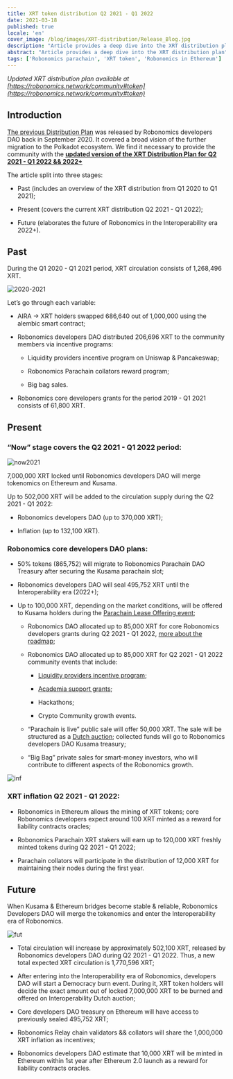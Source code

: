 ```yaml
---
title: XRT token distribution Q2 2021 - Q1 2022
date: 2021-03-18
published: true
locale: 'en'
cover_image: /blog/images/XRT-distribution/Release_Blog.jpg
description: "Article provides a deep dive into the XRT distribution plan"
abstract: "Article provides a deep dive into the XRT distribution plan"
tags: ['Robonomics parachain', 'XRT token', 'Robonomics in Ethereum']
---
```


*Updated XRT distribution plan available at [https://robonomics.network/community#token](https://robonomics.network/community#token)*

## Introduction

[The previous Distribution Plan](https://ipfs.io/ipfs/QmZjzJbZDhs7B3YhtRkvdg4jp6qpfkVGB67w7vH2nJBUrE/Robonomics_token_Polkadot_KUSAMA_stage_details_september_2020.pdf) was released by Robonomics developers DAO back in September 2020. It covered a broad vision of the further migration to the Polkadot ecosystem. We find it necessary to provide the community with the <a href="https://ipfs.io/ipfs/QmYjv65UNTM3F7LFR1ESm5CVMLWYLagwtT7qGAsaBi47nY/releases_March'21_4v.pdf" target="_blank"><strong>updated version of the XRT Distribution Plan for Q2 2021 - Q1 2022 && 2022+</strong></a>

The article split into three stages:

- Past (includes an overview of the XRT distribution from Q1 2020 to Q1 2021);

- Present (covers the current XRT distribution Q2 2021 - Q1 2022);

- Future (elaborates the future of Robonomics in the Interoperability era 2022+).

## Past

During the Q1 2020 - Q1 2021 period, XRT circulation consists of 1,268,496 XRT.

![2020-2021](/blog/images/XRT-distribution/CircNow.png)

Let’s go through each variable:
- AIRA -> XRT holders swapped 686,640 out of 1,000,000 using the alembic smart contract;

- Robonomics developers DAO distributed 206,696 XRT to the community members via incentive programs:

  - Liquidity providers incentive program on Uniswap & Pancakeswap;

  - Robonomics Parachain collators reward program;

  - Big bag sales.

- Robonomics core developers grants for the period 2019 - Q1 2021 consists of 61,800 XRT.


## Present

### “Now” stage covers the Q2 2021 - Q1 2022 period:

![now2021](/blog/images/XRT-distribution/Total2021.png)

7,000,000 XRT locked until Robonomics developers DAO will merge tokenomics on Ethereum and Kusama.

Up to 502,000 XRT will be added to the circulation supply during the Q2 2021 - Q1 2022:

  - Robonomics developers DAO (up to 370,000 XRT);

  - Inflation (up to 132,100 XRT).

### Robonomics core developers DAO plans:
- 50% tokens (865,752) will migrate to Robonomics Parachain DAO Treasury after securing the Kusama parachain slot;

- Robonomics developers DAO will seal 495,752 XRT until the Interoperability era (2022+);

- Up to 100,000 XRT, depending on the market conditions, will be offered to Kusama holders during the [Parachain Lease Offering event](https://robonomics.network/blog/robonomics-parachain-lease-offering/);

  - Robonomics DAO allocated up to 85,000 XRT for core Robonomics developers grants during Q2 2021 - Q1 2022, [more about the roadmap](https://robonomics.network/blog/roadmap-2021/);

  - Robonomics DAO allocated up to 85,000 XRT for Q2 2021 - Q1 2022 community events that include:

    - [Liquidity providers incentive program](https://www.robonomics.events/#/liquidity);

    - [Academia support grants](https://robonomics.network/land/support-academia/);

    - Hackathons;

    - Crypto Community growth events.

  - “Parachain is live” public sale will offer 50,000 XRT. The sale will be structured as a [Dutch auction](https://www.investopedia.com/terms/d/dutchauction.asp#:~:text=A%20Dutch%20auction%20is%20a,terms%20of%20quantity%20and%20price.); collected funds will go to Robonomics developers DAO Kusama treasury;

  - “Big Bag” private sales for smart-money investors, who will contribute to different aspects of the Robonomics growth.

![inf](/blog/images/XRT-distribution/Inflation.png)

### XRT inflation Q2 2021 - Q1 2022:

- Robonomics in Ethereum allows the mining of XRT tokens; core Robonomics developers expect around 100 XRT minted as a reward for liability contracts oracles;

- Robonomics Parachain XRT stakers will earn up to 120,000 XRT freshly minted tokens during Q2 2021 - Q1 2022;

- Parachain collators will participate in the distribution of 12,000 XRT for maintaining their nodes during the first year.

## Future

When Kusama & Ethereum bridges become stable & reliable, Robonomics Developers DAO will merge the tokenomics and enter the Interoperability era of Robonomics.

![fut](/blog/images/XRT-distribution/TotalAmount.png)

- Total circulation will increase by approximately 502,100 XRT, released by Robonomics developers DAO during Q2 2021 - Q1 2022. Thus, a new total expected XRT circulation is 1,770,596 XRT;

- After entering into the Interoperability era of Robonomics, developers DAO will start a Democracy burn event. During it, XRT token holders will decide the exact amount out of locked 7,000,000 XRT to be burned and offered on Interoperability Dutch auction;

- Core developers DAO treasury on Ethereum will have access to previously sealed 495,752 XRT;

- Robonomics Relay chain validators && collators will share the 1,000,000 XRT inflation as incentives;

- Robonomics developers DAO estimate that 10,000 XRT will be minted in Ethereum within 1st year after Ethereum 2.0 launch as a reward for liability contracts oracles.

